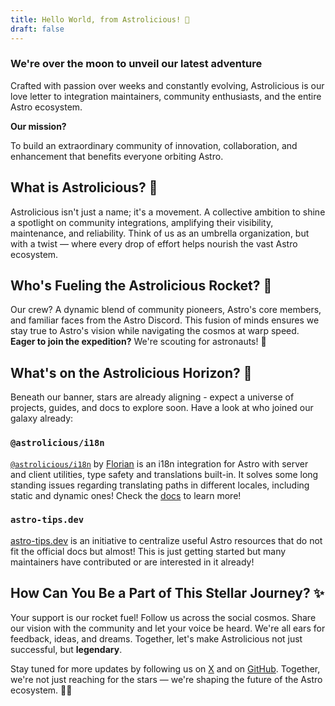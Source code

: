 ```yaml
---
title: Hello World, from Astrolicious! 🚀
draft: false
---
```


### **We're over the moon to unveil our latest adventure**

Crafted with passion over weeks and constantly evolving, Astrolicious is our love letter to integration maintainers, community enthusiasts, and the entire Astro ecosystem.

**Our mission?**

To build an extraordinary community of innovation, collaboration, and enhancement that benefits everyone orbiting Astro.

## What is Astrolicious? 🧐

Astrolicious isn't just a name; it's a movement. A collective ambition to shine a spotlight on community integrations, amplifying their visibility, maintenance, and reliability. Think of us as an umbrella organization, but with a twist — where every drop of effort helps nourish the vast Astro ecosystem.

## Who's Fueling the Astrolicious Rocket? 🚀

Our crew? A dynamic blend of community pioneers, Astro's core members, and familiar faces from the Astro Discord. This fusion of minds ensures we stay true to Astro's vision while navigating the cosmos at warp speed. **Eager to join the expedition?** We're scouting for astronauts! 🌌

## What's on the Astrolicious Horizon? 🔭

Beneath our banner, stars are already aligning - expect a universe of projects, guides, and docs to explore soon. Have a look at who joined our galaxy already:

### `@astrolicious/i18n`

[`@astrolicious/i18n`](https://github.com/astrolicious/i18n) by [Florian](https://github.com/florian-lefebvre) is an i18n integration for Astro with server and client utilities, type safety and translations built-in. It solves some long standing issues regarding translating paths in different locales, including static and dynamic ones! Check the [docs](https://astro-i18n.netlify.app/) to learn more!

### `astro-tips.dev`
[astro-tips.dev](https://astro-tips.dev) is an initiative to centralize useful Astro resources that do not fit the official docs but almost! This is just getting started but many maintainers have contributed or are interested in it already!

## How Can You Be a Part of This Stellar Journey? ✨

Your support is our rocket fuel! Follow us across the social cosmos. Share our vision with the community and let your voice be heard. We're all ears for feedback, ideas, and dreams. Together, let's make Astrolicious not just successful, but **legendary**.

Stay tuned for more updates by following us on [X](https://twitter.com/astroliciousdev) and on [GitHub](https://github.com/astrolicious). Together, we're not just reaching for the stars — we're shaping the future of the Astro ecosystem. 🚀💫

